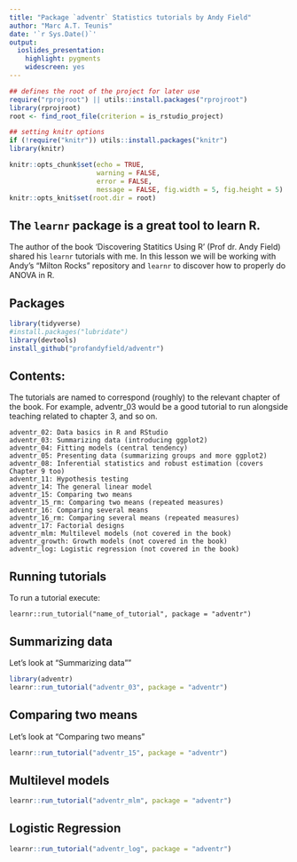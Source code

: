 ```yaml
---
title: "Package `adventr` Statistics tutorials by Andy Field"
author: "Marc A.T. Teunis"
date: '`r Sys.Date()`'
output:
  ioslides_presentation: 
    highlight: pygments
    widescreen: yes
---
```



```r
## defines the root of the project for later use
require("rprojroot") || utils::install.packages("rprojroot")
library(rprojroot)
root <- find_root_file(criterion = is_rstudio_project)
```

```r
## setting knitr options
if (!require("knitr")) utils::install.packages("knitr")
library(knitr)

knitr::opts_chunk$set(echo = TRUE, 
                      warning = FALSE, 
                      error = FALSE, 
                      message = FALSE, fig.width = 5, fig.height = 5)
knitr::opts_knit$set(root.dir = root)
```

## The `learnr` package is a great tool to learn R. 

The author of the book 'Discovering Statitics Using R' (Prof dr. Andy Field) shared his `learnr` tutorials with me. 
In this lesson we will be working with Andy's "Milton Rocks" repository and `learnr` to discover how to properly do ANOVA in R. 

## Packages
```r
library(tidyverse)
#install.packages("lubridate")
library(devtools)
install_github("profandyfield/adventr")

```

## Contents:

The tutorials are named to correspond (roughly) to the relevant chapter of the book. For example, adventr_03 would be a good tutorial to run alongside teaching related to chapter 3, and so on.

    adventr_02: Data basics in R and RStudio
    adventr_03: Summarizing data (introducing ggplot2)
    adventr_04: Fitting models (central tendency)
    adventr_05: Presenting data (summarizing groups and more ggplot2)
    adventr_08: Inferential statistics and robust estimation (covers Chapter 9 too)
    adventr_11: Hypothesis testing
    adventr_14: The general linear model
    adventr_15: Comparing two means
    adventr_15_rm: Comparing two means (repeated measures)
    adventr_16: Comparing several means
    adventr_16_rm: Comparing several means (repeated measures)
    adventr_17: Factorial designs
    adventr_mlm: Multilevel models (not covered in the book)
    adventr_growth: Growth models (not covered in the book)
    adventr_log: Logistic regression (not covered in the book)

## Running tutorials

To run a tutorial execute:

`learnr::run_tutorial("name_of_tutorial", package = "adventr")`

## Summarizing data
Let's look at "Summarizing data""
```r
library(adventr)
learnr::run_tutorial("adventr_03", package = "adventr")
```

## Comparing two means
Let's look at "Comparing two means"
```r
learnr::run_tutorial("adventr_15", package = "adventr")
```

## Multilevel models
```r
learnr::run_tutorial("adventr_mlm", package = "adventr")
```

## Logistic Regression
```r
learnr::run_tutorial("adventr_log", package = "adventr")
```

